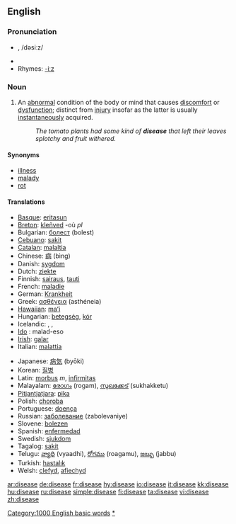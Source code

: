 ==English==

===Pronunciation===
* {{IPA|/disiːz/}}, /dəsiːz/
* {{audio|en-us-disease.ogg|Audio (US)}}
* Rhymes: [[Rhymes:English:-iːz|-iːz]]

===Noun===
{{en-noun}}
# An [[abnormal]] condition of the body or mind that causes [[discomfort]] or [[dysfunction]]; distinct from [[injury]] insofar as the latter is usually [[instantaneous]]ly acquired.
#:''The tomato plants had some kind of '''disease''' that left their leaves splotchy and fruit withered.'' 

====Synonyms====
*[[illness]]
*[[malady]]
*[[rot]]

====Translations====
{{top}}
*[[Basque]]: [[eritasun]]
*[[Breton]]: [[kleñved]] {{m}} -où ''pl''
*Bulgarian: [[болест]] (bolest) {{f}}
*[[Cebuano]]: [[sakit]]
*[[Catalan]]: [[malaltia]] {{f}}
*Chinese: [[病]] (bìng)
*Danish: [[sygdom]]
*Dutch: [[ziekte]] {{f}}
*Finnish: [[sairaus]], [[tauti]]
*French: [[maladie]]
*German: [[Krankheit]] {{f}}
*Greek: [[ασθένεια]] (asthéneia)
*[[Hawaiian]]: [[maʻi]]
*Hungarian: [[betegség]], [[kór]]
*Icelandic: {{trad|is|sjúkdómur}}, {{trad|is|sýki}}, {{trad|is|mein}}
* [[Ido]] : malad-eso
*[[Irish]]: [[galar]] {{m}}
*Italian: [[malattia]] {{f}}
{{mid}}
*Japanese: [[病気]] (byōki)
*Korean: [[질병]]
*Latin: [[morbus]] ''m'', [[infirmitas]] {{f}}
*Malayalam: [[രോഗം]] (rogam), [[സുഖക്കേട്]] (sukhakketu)
*[[Pitjantjatjara]]: [[pika]]
*Polish: [[choroba ]] {{f}}
*Portuguese: [[doença]] {{f}}
*Russian: [[заболевание]] (zabolevaniye)
*Slovene: [[bolezen]] {{f}}
*Spanish: [[enfermedad]] {{f}}
*Swedish: [[sjukdom]] {{c}}
*Tagalog: [[sakit]]
*Telugu: [[వ్యాధి]] (vyaadhi), [[రోగము]] (roagamu), [[జబ్బు]] (jabbu)
*Turkish: [[hastalık]]
*Welsh: [[clefyd]], [[afiechyd]]
{{bottom}}

[[Category:1000 English basic words]]
[[Category:Diseases|*]]

[[ar:disease]]
[[de:disease]]
[[fr:disease]]
[[hy:disease]]
[[io:disease]]
[[it:disease]]
[[kk:disease]]
[[hu:disease]]
[[ru:disease]]
[[simple:disease]]
[[fi:disease]]
[[ta:disease]]
[[vi:disease]]
[[zh:disease]]